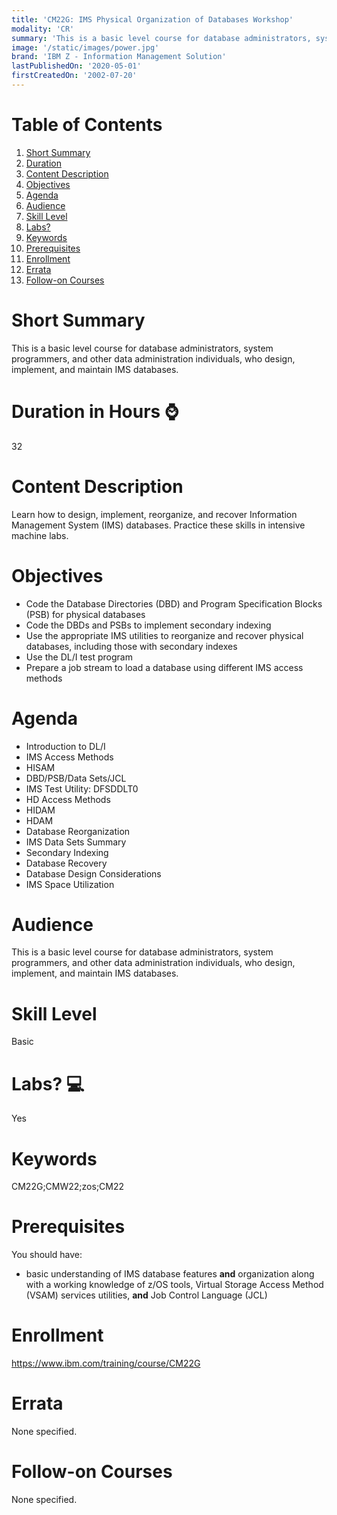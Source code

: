 ```yaml
---
title: 'CM22G: IMS Physical Organization of Databases Workshop'
modality: 'CR'
summary: 'This is a basic level course for database administrators, system programmers, and other data administration individuals, who design, implement, and maintain IMS databases.'
image: '/static/images/power.jpg'
brand: 'IBM Z - Information Management Solution'
lastPublishedOn: '2020-05-01'
firstCreatedOn: '2002-07-20'
---
```

# Table of Contents
1.  [Short Summary](#short-summary)
2.  [Duration](#duration-in-hours-)
3.  [Content Description](#content-description)
4.  [Objectives](#objectives)
5.  [Agenda](#agenda)
6.  [Audience](#audience)
7.  [Skill Level](#skill-level)
8.  [Labs?](#labs-)
9.  [Keywords](#keywords)
10. [Prerequisites](#prerequisites)
11. [Enrollment](#enrollment)
12. [Errata](#errata)
13. [Follow-on Courses](#follow-on-courses)

# Short Summary
This is a basic level course for database administrators, system programmers, and other data administration individuals, who design, implement, and maintain IMS databases.

# Duration in Hours ⌚
32

# Content Description
<p>Learn how to design, implement, reorganize, and recover Information Management System (IMS) databases. Practice these skills in intensive machine labs.</p>

# Objectives
<ul>
	<li>Code the Database Directories (DBD) and Program Specification Blocks (PSB) for physical databases</li>
	<li>Code the DBDs and PSBs to implement secondary indexing</li>
	<li>Use the appropriate IMS utilities to reorganize and recover physical databases, including those with secondary indexes</li>
	<li>Use the DL/I test program</li>
	<li>Prepare a job stream to load a database using different IMS access methods</li>
</ul>

# Agenda
<ul><li>Introduction to DL/I</li><li>IMS Access Methods</li><li>HISAM</li><li>DBD/PSB/Data Sets/JCL</li><li>IMS Test Utility: DFSDDLT0</li><li>HD Access Methods</li><li>HIDAM</li><li>HDAM</li><li>Database Reorganization</li><li>IMS Data Sets Summary</li><li>Secondary Indexing</li><li>Database Recovery</li><li>Database Design Considerations</li><li>IMS Space Utilization</li></ul>

# Audience
<p>This is a basic level course for database administrators, system programmers, and other data administration individuals, who design, implement, and maintain IMS databases.</p>

# Skill Level
Basic

# Labs? 💻
Yes

# Keywords
CM22G;CMW22;zos;CM22

# Prerequisites
<p>You should have:</p>

<ul>
	<li>basic understanding of IMS database features <strong>and</strong> organization along with a working knowledge of z/OS tools, Virtual Storage Access Method (VSAM) services utilities, <strong>and</strong> Job Control Language (JCL)</li>
</ul>

# Enrollment
https://www.ibm.com/training/course/CM22G

# Errata
None specified.

# Follow-on Courses
None specified.

